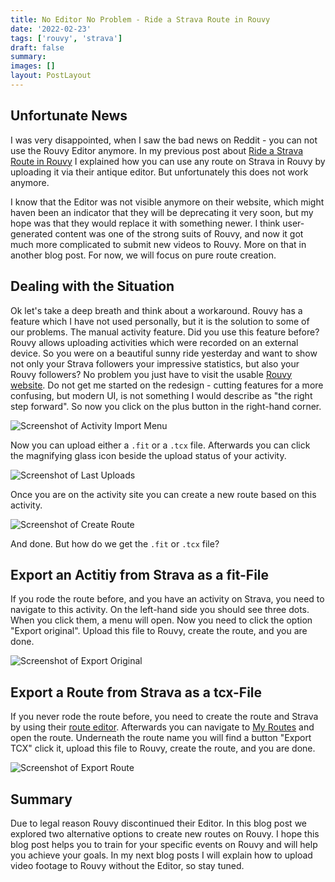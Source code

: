 ```yaml
---
title: No Editor No Problem - Ride a Strava Route in Rouvy
date: '2022-02-23'
tags: ['rouvy', 'strava']
draft: false
summary:
images: []
layout: PostLayout
---
```


## Unfortunate News

I was very disappointed, when I saw the bad news on Reddit - you can not use the Rouvy Editor anymore. In my previous post about [Ride a Strava Route in Rouvy](/blog/ride-a-strava-route-in-rouvy) I explained how you can use any route on Strava in Rouvy by uploading it via their antique editor. But unfortunately this does not work anymore.

I know that the Editor was not visible anymore on their website, which might haven been an indicator that they will be deprecating it very soon, but my hope was that they would replace it with something newer. I think user-generated content was one of the strong suits of Rouvy, and now it got much more complicated to submit new videos to Rouvy. More on that in another blog post. For now, we will focus on pure route creation.

## Dealing with the Situation

Ok let's take a deep breath and think about a workaround. Rouvy has a feature which I have not used personally, but it is the solution to some of our problems. The manual activity feature. Did you use this feature before? Rouvy allows uploading activities which were recorded on an external device. So you were on a beautiful sunny ride yesterday and want to show not only your Strava followers your impressive statistics, but also your Rouvy followers? No problem you just have to visit the usable [Rouvy website](https://my.rouvy.com). Do not get me started on the redesign - cutting features for a more confusing, but modern UI, is not something I would describe as "the right step forward". So now you click on the plus button in the right-hand corner.

![Screenshot of Activity Import Menu](/static/images/blog/no-editor-no-problem-ride-a-strava-route-in-rouvy/activity-import-menu.png)

Now you can upload either a `.fit` or a `.tcx` file. Afterwards you can click the magnifying glass icon beside the upload status of your activity.

![Screenshot of Last Uploads](/static/images/blog/no-editor-no-problem-ride-a-strava-route-in-rouvy/last-uploads.png)

Once you are on the activity site you can create a new route based on this activity.

![Screenshot of Create Route](/static/images/blog/no-editor-no-problem-ride-a-strava-route-in-rouvy/create-route.png)

And done. But how do we get the `.fit` or `.tcx` file?

## Export an Actitiy from Strava as a fit-File

If you rode the route before, and you have an activity on Strava, you need to navigate to this activity. On the left-hand side you should see three dots. When you click them, a menu will open. Now you need to click the option "Export original". Upload this file to Rouvy, create the route, and you are done.

![Screenshot of Export Original](/static/images/blog/ride-a-strava-route-in-rouvy/export-original.png)

## Export a Route from Strava as a tcx-File

If you never rode the route before, you need to create the route and Strava by using their [route editor](https://www.strava.com/routes/new). Afterwards you can navigate to [My Routes](https://www.strava.com/athlete/routes) and open the route. Underneath the route name you will find a button "Export TCX" click it, upload this file to Rouvy, create the route, and you are done.

![Screenshot of Export Route](/static/images/blog/no-editor-no-problem-ride-a-strava-route-in-rouvy/export-route.png)

## Summary

Due to legal reason Rouvy discontinued their Editor. In this blog post we explored two alternative options to create new routes on Rouvy. I hope this blog post helps you to train for your specific events on Rouvy and will help you achieve your goals. In my next blog posts I will explain how to upload video footage to Rouvy without the Editor, so stay tuned.

<BlogNewsletterForm />
